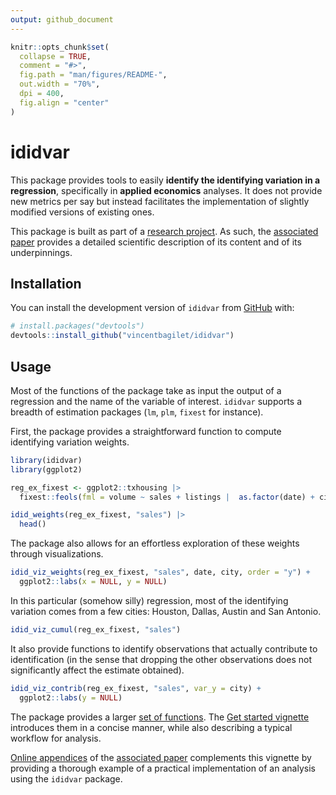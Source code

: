 ```yaml
---
output: github_document
---
```


<!-- README.md is generated from README.Rmd. Please edit that file -->

```r
knitr::opts_chunk$set(
  collapse = TRUE,
  comment = "#>",
  fig.path = "man/figures/README-",
  out.width = "70%",
  dpi = 400,
  fig.align = "center"
)
```

# ididvar

<!-- badges: start -->
<!-- badges: end -->

This package provides tools to easily **identify the identifying variation in a regression**, specifically in **applied economics** analyses. It does not provide new metrics per say but instead facilitates the implementation of slightly modified versions of existing ones.

This package is built as part of a [research project](https://vincentbagilet.github.io/causal_exaggeration/). As such, the [associated paper](https://vincentbagilet.github.io/causal_exaggeration/causal_exaggeration_paper.pdf) provides a detailed scientific description of its content and of its underpinnings. 

## Installation

You can install the development version of `ididvar` from [GitHub](https://github.com/vincentbagilet/ididvar) with:

```r
# install.packages("devtools")
devtools::install_github("vincentbagilet/ididvar")
```

## Usage

Most of the functions of the package take as input the output of a regression and the name of the variable of interest. `ididvar` supports a breadth of estimation packages (`lm`, `plm`, `fixest` for instance).

First, the package provides a straightforward function to compute identifying variation weights. 

```r
library(ididvar)
library(ggplot2)

reg_ex_fixest <- ggplot2::txhousing |>
  fixest::feols(fml = volume ~ sales + listings |  as.factor(date) + city)

idid_weights(reg_ex_fixest, "sales") |>
  head()
```

The package also allows for an effortless exploration of these weights through visualizations.

```r
idid_viz_weights(reg_ex_fixest, "sales", date, city, order = "y") +
  ggplot2::labs(x = NULL, y = NULL) 
```

In this particular (somehow silly) regression, most of the identifying variation comes from a few cities: Houston, Dallas, Austin and San Antonio.

```r
idid_viz_cumul(reg_ex_fixest, "sales")
```

It also provide functions to identify observations that actually contribute to identification (in the sense that dropping the other observations does not significantly affect the estimate obtained). 

```r
idid_viz_contrib(reg_ex_fixest, "sales", var_y = city) +
  ggplot2::labs(y = NULL)
```

The package provides a larger [set of functions](docs/reference/index.html). The [Get started vignette](articles/ididvar.html) introduces them in a concise manner, while also describing a typical workflow for analysis. 

[Online appendices](https://vincentbagilet.github.io/causal_exaggeration/) of the [associated paper](https://vincentbagilet.github.io/causal_exaggeration/causal_exaggeration_paper.pdf) complements this vignette by providing a thorough example of a practical implementation of an analysis using the `ididvar` package. 


